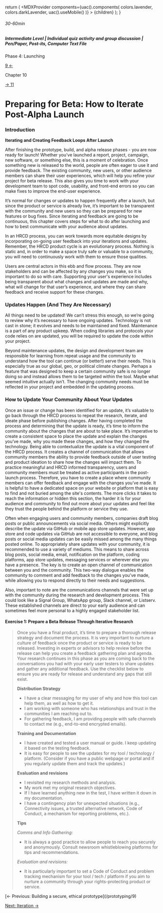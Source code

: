 
  return (
    <MDXProvider
      components={uac().components(
        colors.lavender,
        colors.darkLavender,
        uac().useMobile()
      )}
    >
      {children}
    </MDXProvider>
  );
}

[comment]: # "↓↓↓ Editable ↓↓↓"

###### 30-60min

##### Intermediate Level | Individual quiz activity and group discussion | Pen/Paper, Post-its, Computer Text File

<ChapterInfo color={colors.lavender}>
Phase 4: Launching

[9 ←](/prototyping/9)

Chapter 10

[→ 11](/launching/11)

</ChapterInfo>

# Preparing for Beta: How to Iterate Post-Alpha Launch

### Introduction

**Iterating and Creating Feedback Loops After Launch**

After finishing the prototype, build, and alpha release phases - you are now ready for launch! Whether you’ve launched a report, project, campaign, new software, or something else, this is a moment of celebration. Once something new is released to the world, people are often eager to use it and provide feedback. The existing community, new users, or other audience members can share their user experiences, which will help you refine your project for beta release. This also gives you time to work with your development team to spot code, usability, and front-end errors so you can make fixes to improve the end-user experience.

It’s normal for changes or updates to happen frequently after a launch, but since the product or service is already live, it’s important to be transparent with the community and new users so they can be prepared for new features or bug fixes. Since iterating and feedback are going to be continuous, this chapter covers steps for what to do after launching and how to best communicate with your audience about updates.

In an HRCD process, you can work towards more equitable designs by incorporating on-going user feedback into your iterations and updates. Remember, the HRCD product cycle is an evolutionary process. Nothing is static and, in order to make a space truly safe or valuable to a community, you will need to continuously work with them to ensure those qualities.

Users are central actors in this ebb and flow process. They are now stakeholders and can be affected by any changes you make, so it is important to do so with care. Supporting your user's experience includes being transparent about what changes and updates are made and why, what will change for that user’s experience, and where they can share feedback and receive support for these changes.

### Updates Happen (And They Are Necessary)

All things need to be updated! We can’t stress this enough, so we’re going to review why it’s necessary to have ongoing updates. Technology is not cast in stone; it evolves and needs to be maintained and fixed. Maintenance is a part of any product upkeep. When coding libraries and protocols your code relies on are updated, you will be required to update the code within your project.

Beyond maintenance updates, the design and development team are responsible for learning from repeat usage and the community to understand how the tool can continue (or better!) serve their needs. This is especially true as our global, geo, or political climate changes. Perhaps a feature that was designed to keep a certain community safe is no longer doing so and instead allows them to be targeted within the tool. Maybe what seemed intuitive actually isn’t. The changing community needs must be reflected in your project and embedded in the updating process.

### How to Update Your Community About Your Updates

Once an issue or change has been identified for an update, it’s valuable to go back through the HRCD process to repeat the research, iterate, and ideate phase before publishing changes. After having completed the process and determining that the update is ready, it’s time to inform the community about the changes that are about to take place. It’s imperative to create a consistent space to place the update and explain the changes you’ve made, why you made these changes, and how they changed the technology. Being able to contextualize the update is a vital component of the HRCD process. It creates a channel of communication that allows community members the ability to provide feedback outside of user testing and product ideation to share how the changes will impact them. To practice meaningful and HRCD informed transparency, users and community members must be treated as active participants in the post-launch process. Therefore, you have to create a place where community members can offer feedback and engage with the changes you’ve made. It is helpful to have a dedicated space on your website or platform that is easy to find and not buried among the site's contents. The more clicks it takes to reach the information or hidden this section, the harder it is for your audience and community to find out more about your updates and feel like they trust the people behind the platform or service they use.

Often when engaging users and community members, companies draft blog posts or public announcements via social media. Others might explicitly describe the update via GitHub or mobile app store updates. However, app store and code updates via GitHub are not accessible to everyone, and blog posts or social media updates can be easily missed among the many things posted online. To appropriately share updates with your community, it is recommended to use a variety of mediums. This means to share across blog posts, social media, email, notification on the platform, coding platforms, app store updates, messaging services or wherever else you have a presence. The key is to create an open channel of communication between you and the community. This two-way dialogue enables the community to comment and add feedback to the changes you’ve made, while allowing you to respond directly to their needs and suggestions.

Also, important to note are the communications channels that were set up with the community during the research and development process. This could look like a Signal Group, WhatsApp group, Slack channel, or Listserv. These established channels are direct to your early audience and can sometimes feel more personal to a highly engaged stakeholder list.

#### Exercise 1: Prepare a Beta Release Through Iterative Research

> Once you have a final product, it’s time to prepare a thorough release strategy and document the process. It is very important to nurture
> a culture of feedback once the product or service is ready to be released. Investing in experts or advisors to help review before the release
> can help you create a feedback gathering plan and agenda.
> Your research continues in this phase as you are coming back to the conversations you had with your early user testers to share updates
> and gather any additional feedback. Use the checklist below to ensure you are ready for release and understand any gaps that still
> exist.
>
> **Distribution Strategy**
>
> - I have a clear messaging for my user of why and how this tool can help them, as well as how to get it.
> - I am working with someone who has relationships and trust in the communities I am reaching out to.
> - For gathering feedback, I am providing people with safe channels to contact me (e.g., end-to-end encrypted emails).
>
> **Training and Documentation**
>
> - I have created and tested a user manual or guide. I keep updating it based on the testing feedback.
> - It is easy for people to see the updates for my tool / technology / platform. (Consider if you have a public webpage or portal and if you regularly update them and track the updates.)
>
> **Evaluation and revisions**
>
> - I revisited my research methods and analysis.
> - My work met my original research objectives.
> - If I have learned anything new in the test, I have written it down in my documentation.
> - I have a contingency plan for unexpected situations (e.g., Connectivity issues, a trusted alternative network, Code of Conduct, a mechanism for reporting problems, etc.).
>
> **Tips**
>
> _Comms and Info Gathering:_
>
> - It is always a good practice to allow people to reach you securely and anonymously. Consult newsroom whistleblowing platforms for tips
>   and recommendations.
>
> _Evaluation and revisions:_
>
> - It is particularly important to set a Code of Conduct and problem tracking mechanism for your tool / tech / platform if you aim to nurture a community through your rights-protecting product or service.

<ChapterFooterNav>
[← Previous: Building a secure, ethical prototype](/prototyping/9)

[Next: Iteration →](/launching/11)

</ChapterFooterNav>
